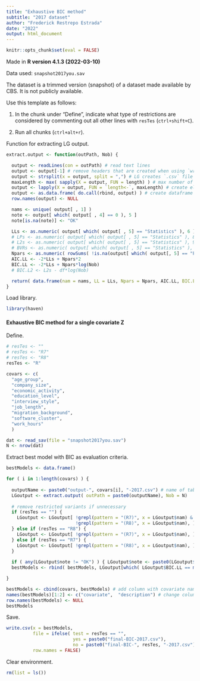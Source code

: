 ---
title: "Exhaustive BIC method"
subtitle: "2017 dataset"
author: "Frederick Restrepo Estrada"
date: "2022"
output: html_document
---

```{r setup, include = FALSE}
knitr::opts_chunk$set(eval = FALSE)
```


Made in **R version 4.1.3 (2022-03-10)**


Data used: `snapshot2017you.sav`

The dataset is a trimmed version (snapshot) of a dataset made available by CBS. It is not publicly available.


Use this template as follows:

1. In the chunk under "Define", indicate what type of restrictions are considered by commenting out all other lines with `resTes` (`ctrl+shift+C`). 

2. Run all chunks (`ctrl+alt+r`).


Function for extracting LG output.
```{r}
extract.output <- function(outPath, Nob) {

  output <- readLines(con = outPath) # read text lines
  output <- output[-1] # remove headers that are created when using `write` in LG
  output <- strsplit(x = output, split = ",") # LG creates `.csv` file
  maxLength <- max( sapply(X = output, FUN = length) ) # max number of columns in `.csv` file
  output <- lapply(X = output, FUN = `length<-`, maxLength) # create elements of equal length needed for dataframe
  output <- as.data.frame( do.call(rbind, output) ) # create dataframe
  row.names(output) <- NULL

  nams <- unique( output[ , 1] )
  note <- output[ which( output[ , 4] == 0 ), 5 ]
  note[is.na(note)] <- "OK"

  LLs <- as.numeric( output[ which( output[ , 5] == "Statistics" ), 6 ] ) # log-likelihoods
  # LPs <- as.numeric( output[ which( output[ , 5] == "Statistics" ), 8 ] ) # log-posteriors
  # L2s <- as.numeric( output[ which( output[ , 5] == "Statistics" ), 9 ] ) # likelihood-ratio chi-square statistic
  # BVRs <- as.numeric( output[ which( output[ , 5] == "Statistics" ), 13 ] ) # total bivariate residuals
  Npars <- as.numeric( rowSums( !is.na(output[ which( output[, 5] == "Parameters" ), 6:ncol(output) ] ) ) )
  AIC.LL <- -2*LLs + Npars*2
  BIC.LL <- -2*LLs + Npars*log(Nob)
  # BIC.L2 <- L2s - df*log(Nob)

  return( data.frame(nam = nams, LL = LLs, Npars = Npars, AIC.LL, BIC.LL = BIC.LL, note = note) )
}
```

Load library.
```{r}
library(haven)
```


#### Exhaustive BIC method for a single covariate Z

Define.
```{r}
# resTes <- ""
# resTes <- "R7"
# resTes <- "R8"
resTes <- "R"

covars <- c(
  "age_group",
  "company_size",
  "economic_activity",
  "education_level",
  "interview_style",
  "job_length",
  "migration_background",
  "software_cluster",
  "work_hours"
  )

dat <- read_sav(file = "snapshot2017you.sav")
N <- nrow(dat)
```

Extract best model with BIC as evaluation criteria.
```{r}
bestModels <- data.frame()

for ( i in 1:length(covars) ) {
  
  outputName <- paste0("output-", covars[i], "-2017.csv") # name of table with LG output
  LGoutput <- extract.output( outPath = paste0(outputName), Nob = N)
  
  # remove restricted variants if unnecessary
  if (resTes == "") {
    LGoutput <- LGoutput[ !grepl(pattern = "(R7)", x = LGoutput$nam) &
                          !grepl(pattern = "(R8)", x = LGoutput$nam), ] # ignore all restrictions
  } else if (resTes == "R8") { 
    LGoutput <- LGoutput[ !grepl(pattern = "(R7)", x = LGoutput$nam), ] # ignore "Restriction #7"
  } else if (resTes == "R7") {
    LGoutput <- LGoutput[ !grepl(pattern = "(R8)", x = LGoutput$nam), ] # ignore "Restriction #8"
  }
  
  if ( any(LGoutput$note != "OK") ) { LGoutput$note <- paste0(LGoutput$note, "; SOME WARNING") }
  bestModels <- rbind( bestModels, LGoutput[which( LGoutput$BIC.LL == min(LGoutput$BIC.LL) ), ] )

}

bestModels <- cbind(covars, bestModels) # add column with covariate names
names(bestModels)[1:2] <- c("covariate",  "description") # change column names
row.names(bestModels) <- NULL
bestModels
```

Save.
```{r}
write.csv(x = bestModels,
          file = ifelse( test = resTes == "",
                         yes = paste0("final-BIC-2017.csv"),
                         no = paste0("final-BIC-", resTes, "-2017.csv") ),
          row.names = FALSE)
```

Clear environment.
```{r}
rm(list = ls())
```

